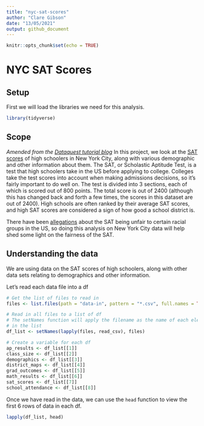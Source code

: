 ```yaml
---
title: "nyc-sat-scores"
author: "Clare Gibson"
date: "13/05/2021"
output: github_document
---
```


```r
knitr::opts_chunk$set(echo = TRUE)
```

# NYC SAT Scores

## Setup
First we will load the libraries we need for this analysis.
```r
library(tidyverse)
```

## Scope
*Amended from the [Dataquest tutorial blog][1]*
In this project, we look at the [SAT scores][2] of high schoolers in New York City, along with various demographic and other information about them. The SAT, or Scholastic Aptitude Test, is a test that high schoolers take in the US before applying to college. Colleges take the test scores into account when making admissions decisions, so it’s fairly important to do well on. The test is divided into 3 sections, each of which is scored out of 800 points. The total score is out of 2400 (although this has changed back and forth a few times, the scores in this dataset are out of 2400). High schools are often ranked by their average SAT scores, and high SAT scores are considered a sign of how good a school district is.

There have been [allegations][3] about the SAT being unfair to certain racial groups in the US, so doing this analysis on New York City data will help shed some light on the fairness of the SAT.

[1]: <https://www.dataquest.io/blog/data-science-portfolio-project/> "Data Science Portfolio Tutorial by Dataquest.io"
[2]: <https://en.wikipedia.org/wiki/SAT> "SAT wiki"
[3]: <https://www.brookings.edu/research/race-gaps-in-sat-scores-highlight-inequality-and-hinder-upward-mobility/> "Race gaps in SAT scores"

## Understanding the data
We are using data on the SAT scores of high schoolers, along with other data sets relating to demographics and other information.

Let's read each data file into a df

```r
# Get the list of files to read in
files <- list.files(path = "data-in", pattern = "*.csv", full.names = TRUE)

# Read in all files to a list of df
# The setNames function will apply the filename as the name of each element
# in the list
df_list <- setNames(lapply(files, read_csv), files)

# Create a variable for each df
ap_results <- df_list[[1]]
class_size <- df_list[[2]]
demographics <- df_list[[3]]
district_maps <- df_list[[4]]
grad_outcomes <- df_list[[5]]
math_results <- df_list[[6]]
sat_scores <- df_list[[7]]
school_attendance <- df_list[[8]]
```
Once we have read in the data, we can use the `head` function to view the first 6 rows of data in each df.
```r
lapply(df_list, head)
```

